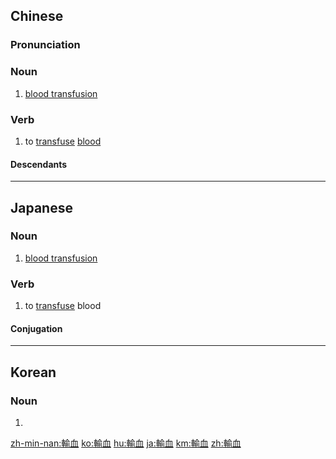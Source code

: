 {{also|输血}}
==Chinese==
{{zh-forms|s=输血}}

===Pronunciation===
{{zh-pron
|m=shū血
|c=syu1 hyut3
|mn=kh:su-hoeh/qz,tp:su-huih/xm,zz:su-hiat
|cat=n,v
}}

===Noun===
{{zh-noun}}

# [[blood transfusion]]

===Verb===
{{zh-verb}}

# to [[transfuse]] [[blood]]

====Descendants====
{{CJKV|輸血|ゆけつ|수혈}}

----

==Japanese==
{{ja-kanjitab|ゆ|けつ|yomi=o}}

===Noun===
{{ja-noun|ゆけつ}}

# [[blood transfusion]]

===Verb===
{{ja-verb-suru|tr=both|ゆけつ}}

# to [[transfuse]] blood

====Conjugation====
{{ja-suru|ゆけつ}}
----
==Korean==
{{ko-hanjatab}}

===Noun===
{{ko-noun|hj|hangeul=수혈}}

# {{hanja form of|수혈|blood transfusion}}

[[zh-min-nan:輸血]]
[[ko:輸血]]
[[hu:輸血]]
[[ja:輸血]]
[[km:輸血]]
[[zh:輸血]]